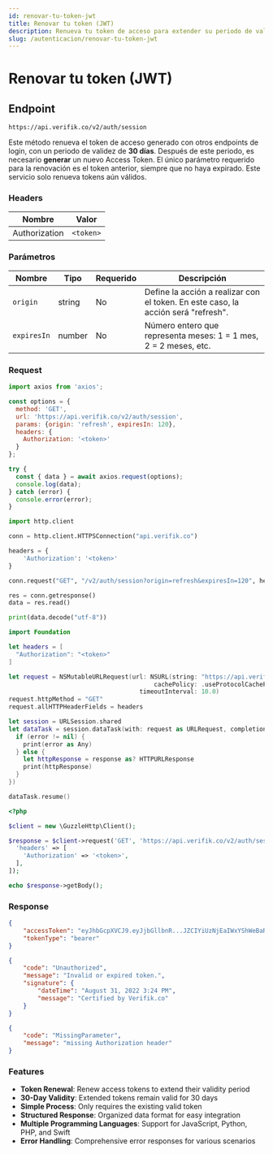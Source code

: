 ```yaml
---
id: renovar-tu-token-jwt
title: Renovar tu token (JWT)
description: Renueva tu token de acceso para extender su periodo de validez. Este método renueva el token de acceso generado con otros endpoints de login, con un periodo de validez de 30 días.
slug: /autenticacion/renovar-tu-token-jwt
---
```



# Renovar tu token (JWT)

## Endpoint

```
https://api.verifik.co/v2/auth/session
```

Este método renueva el token de acceso generado con otros endpoints de login, con un periodo de validez de **30 días**. Después de este periodo, es necesario **generar** un nuevo Access Token. El único parámetro requerido para la renovación es el token anterior, siempre que no haya expirado. Este servicio solo renueva tokens aún válidos.

### Headers

| Nombre         | Valor              |
| -------------- | ------------------ |
| Authorization  | `<token>`          |

### Parámetros

| Nombre           | Tipo   | Requerido | Descripción                                    |
| ---------------- | ------ | --------- | ---------------------------------------------- |
| `origin`         | string | No        | Define la acción a realizar con el token. En este caso, la acción será "refresh". |
| `expiresIn`      | number | No        | Número entero que representa meses: 1 = 1 mes, 2 = 2 meses, etc. |

### Request

<Tabs>
  <TabItem value="javascript" label="JavaScript">

```javascript
import axios from 'axios';

const options = {
  method: 'GET',
  url: 'https://api.verifik.co/v2/auth/session',
  params: {origin: 'refresh', expiresIn: 120},
  headers: {
    Authorization: '<token>'
  }
};

try {
  const { data } = await axios.request(options);
  console.log(data);
} catch (error) {
  console.error(error);
}
```

  </TabItem>
  <TabItem value="python" label="Python">

```python
import http.client

conn = http.client.HTTPSConnection("api.verifik.co")

headers = {
    'Authorization': '<token>'
}

conn.request("GET", "/v2/auth/session?origin=refresh&expiresIn=120", headers=headers)

res = conn.getresponse()
data = res.read()

print(data.decode("utf-8"))
```

  </TabItem>
  <TabItem value="swift" label="Swift">

```swift
import Foundation

let headers = [
  "Authorization": "<token>"
]

let request = NSMutableURLRequest(url: NSURL(string: "https://api.verifik.co/v2/auth/session?origin=refresh&expiresIn=120")! as URL,
                                        cachePolicy: .useProtocolCachePolicy,
                                    timeoutInterval: 10.0)
request.httpMethod = "GET"
request.allHTTPHeaderFields = headers

let session = URLSession.shared
let dataTask = session.dataTask(with: request as URLRequest, completionHandler: { (data, response, error) -> Void in
  if (error != nil) {
    print(error as Any)
  } else {
    let httpResponse = response as? HTTPURLResponse
    print(httpResponse)
  }
})

dataTask.resume()
```

  </TabItem>
  <TabItem value="php" label="PHP">

```php
<?php

$client = new \GuzzleHttp\Client();

$response = $client->request('GET', 'https://api.verifik.co/v2/auth/session?origin=refresh&expiresIn=120', [
  'headers' => [
    'Authorization' => '<token>',
  ],
]);

echo $response->getBody();
```

  </TabItem>
</Tabs>

### Response

<Tabs>
  <TabItem value="200" label="200">

```json
{
    "accessToken": "eyJhbGcpXVCJ9.eyJjbGllbnR...JZCIYiUzNjEaIWxYShWeBaRs",
    "tokenType": "bearer"
}
```

  </TabItem>
  <TabItem value="401" label="401">

```json
{
    "code": "Unauthorized",
    "message": "Invalid or expired token.",
    "signature": {
        "dateTime": "August 31, 2022 3:24 PM",
        "message": "Certified by Verifik.co"
    }
}
```

  </TabItem>
  <TabItem value="409" label="409">

```json
{
    "code": "MissingParameter",
    "message": "missing Authorization header"
}
```

  </TabItem>
</Tabs>

### Features

-   **Token Renewal**: Renew access tokens to extend their validity period
-   **30-Day Validity**: Extended tokens remain valid for 30 days
-   **Simple Process**: Only requires the existing valid token
-   **Structured Response**: Organized data format for easy integration
-   **Multiple Programming Languages**: Support for JavaScript, Python, PHP, and Swift
-   **Error Handling**: Comprehensive error responses for various scenarios
